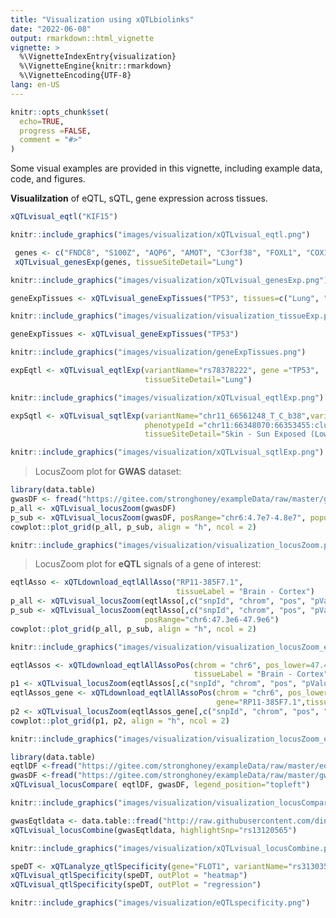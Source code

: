 ```yaml
---
title: "Visualization using xQTLbiolinks"
date: "2022-06-08"
output: rmarkdown::html_vignette
vignette: >
  %\VignetteIndexEntry{visualization}
  %\VignetteEngine{knitr::rmarkdown}
  %\VignetteEncoding{UTF-8}
lang: en-US
---
```


```r
knitr::opts_chunk$set(
  echo=TRUE,
  progress =FALSE,
  comment = "#>"
)
```

Some visual examples are provided in this vignette, including example data, code, and figures.

**Visualilzation** of eQTL, sQTL, gene expression across tissues. 


```r
xQTLvisual_eqtl("KIF15")
```

```r
knitr::include_graphics("images/visualization/xQTLvisual_eqtl.png")
```


```r
 genes <- c("FNDC8", "S100Z", "AQP6", "AMOT", "C3orf38", "FOXL1", "COX11", "FCN3", "DDX58", "CFI", "MS4A18", "NUDT13", "HOXA4", "VSX1")
 xQTLvisual_genesExp(genes, tissueSiteDetail="Lung")
```

```r
knitr::include_graphics("images/visualization/xQTLvisual_genesExp.png")
```

```r
geneExpTissues <- xQTLvisual_geneExpTissues("TP53", tissues=c("Lung", "Brain","Ovary"))
```

```r
knitr::include_graphics("images/visualization/visualization_tissueExp.png")
```

```r
geneExpTissues <- xQTLvisual_geneExpTissues("TP53")
```

```r
knitr::include_graphics("images/visualization/geneExpTissues.png")
```

```r
expEqtl <- xQTLvisual_eqtlExp(variantName="rs78378222", gene ="TP53",
                              tissueSiteDetail="Lung")
```

```r
knitr::include_graphics("images/visualization/xQTLvisual_eqtlExp.png")
```

```r
expSqtl <- xQTLvisual_sqtlExp(variantName="chr11_66561248_T_C_b38",variantType="variantId",
                              phenotypeId ="chr11:66348070:66353455:clu_8500:ENSG00000255468.6",
                              tissueSiteDetail="Skin - Sun Exposed (Lower leg)")
```

```r
knitr::include_graphics("images/visualization/xQTLvisual_sqtlExp.png")
```


>LocusZoom plot for **GWAS** dataset:

```r
library(data.table)
gwasDF <- fread("https://gitee.com/stronghoney/exampleData/raw/master/gwasChr6Sub4.txt")
p_all <- xQTLvisual_locusZoom(gwasDF)
p_sub <- xQTLvisual_locusZoom(gwasDF, posRange="chr6:4.7e7-4.8e7", population ="EUR")
cowplot::plot_grid(p_all, p_sub, align = "h", ncol = 2)
```

```r
knitr::include_graphics("images/visualization/visualization_locusZoom.png")
```


>LocusZoom plot for **eQTL** signals of a gene of interest:

```r
eqtlAsso <- xQTLdownload_eqtlAllAsso("RP11-385F7.1",
                                     tissueLabel = "Brain - Cortex")
p_all <- xQTLvisual_locusZoom(eqtlAsso[,c("snpId", "chrom", "pos", "pValue")], highlightSnp="rs4711878" )
p_sub <- xQTLvisual_locusZoom(eqtlAsso[,c("snpId", "chrom", "pos", "pValue")], highlightSnp="rs4711878",
                              posRange="chr6:47.3e6-47.9e6")
cowplot::plot_grid(p_all, p_sub, align = "h", ncol = 2)
```

```r
knitr::include_graphics("images/visualization/visualization_locusZoom_eQTL1.png")
```


```r
eqtlAssos <- xQTLdownload_eqtlAllAssoPos(chrom = "chr6", pos_lower=47.4e6, pos_upper = 47.7e6,  
                                         tissueLabel = "Brain - Cortex", p_upper=0.1)
p1 <- xQTLvisual_locusZoom(eqtlAssos[,c("snpId", "chrom", "pos", "pValue")], highlightSnp = "rs34744382")
eqtlAssos_gene <- xQTLdownload_eqtlAllAssoPos(chrom = "chr6", pos_lower=47.4e6, pos_upper = 47.7e6,  
                                              gene="RP11-385F7.1",tissueLabel = "Brain - Cortex", p_upper=0.1)
p2 <- xQTLvisual_locusZoom(eqtlAssos_gene[,c("snpId", "chrom", "pos", "pValue")], highlightSnp = "rs34744382")
cowplot::plot_grid(p1, p2, align = "h", ncol = 2)
```

```r
knitr::include_graphics("images/visualization/visualization_locusZoom_eQTLpos.png")
```

```r
library(data.table)
eqtlDF <-fread("https://gitee.com/stronghoney/exampleData/raw/master/eqtl/eqtlAsso1.txt")
gwasDF <-fread("https://gitee.com/stronghoney/exampleData/raw/master/gwas/AD/gwasChr6Sub3.txt")
xQTLvisual_locusCompare( eqtlDF, gwasDF, legend_position="topleft")
```

```r
knitr::include_graphics("images/visualization/visualization_locusCompare.png")
```


```r
gwasEqtldata <- data.table::fread("http://raw.githubusercontent.com/dingruofan/exampleData/master/gwas/AD/gwasEqtldata.txt")
xQTLvisual_locusCombine(gwasEqtldata, highlightSnp="rs13120565")
```

```r
knitr::include_graphics("images/visualization/xQTLvisual_locusCombine.png")
```

```r
speDT <- xQTLanalyze_qtlSpecificity(gene="FLOT1", variantName="rs3130356", study="")
xQTLvisual_qtlSpecificity(speDT, outPlot = "heatmap")
xQTLvisual_qtlSpecificity(speDT, outPlot = "regression")
```

```r
knitr::include_graphics("images/visualization/eQTLspecificity.png")
```

